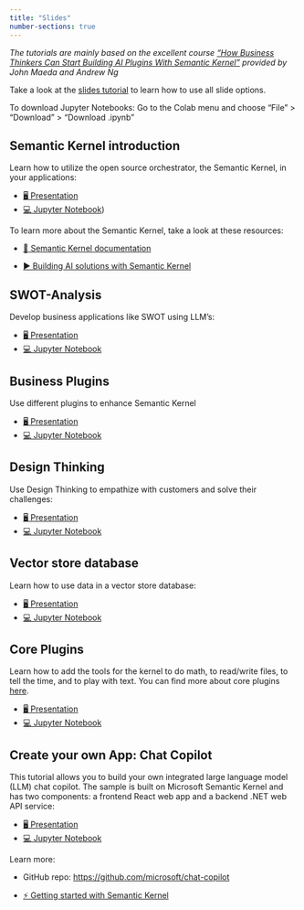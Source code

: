 ```yaml
---
title: "Slides"
number-sections: true
---
```


*The tutorials are mainly based on the excellent course ["How Business Thinkers Can Start Building AI Plugins With Semantic Kernel"](https://www.deeplearning.ai/short-courses/microsoft-semantic-kernel/) provided by John Maeda and Andrew Ng*



::: {.callout-note appearance="simple"}
Take a look at the [slides tutorial](https://kirenz.github.io/lab-toolkit/slides/slides.html#/title-slide) to learn how to use all slide options. 

To download Jupyter Notebooks: Go to the Colab menu and choose "File" > "Download" > "Download .ipynb"
:::



## Semantic Kernel introduction

Learn how to utilize the open source orchestrator, the Semantic Kernel, in your applications:

::: {.callout-tip appearance="simple" icon=false}
- [🖥️ Presentation](slides/1_kernel.qmd)
- [💻 Jupyter Notebook](https://colab.research.google.com/github/kirenz/lab-semantic-kernel/blob/main/code/1_kernel.ipynb))
:::

To learn more about the Semantic Kernel, take a look at these resources:

- [📖 Semantic Kernel documentation](https://learn.microsoft.com/en-us/semantic-kernel/)

- [ ▶️ Building AI solutions with Semantic Kernel](https://build.microsoft.com/en-US/sessions/31e11443-70d3-4020-8c8c-0a654bccd233?source=sessions)

## SWOT-Analysis  

Develop business applications like SWOT using LLM’s:

::: {.callout-tip appearance="simple" icon=false}
- [🖥️ Presentation](slides/2_swot.qmd)
- [💻 Jupyter Notebook](https://colab.research.google.com/github/kirenz/lab-semantic-kernel/blob/main/code/2_swot.ipynb)
:::

## Business Plugins

Use different plugins to enhance Semantic Kernel

::: {.callout-tip appearance="simple" icon=false}
- [🖥️ Presentation](slides/3_business_plugins.qmd)
- [💻 Jupyter Notebook](https://colab.research.google.com/github/kirenz/lab-semantic-kernel/blob/main/code/3_business_plugins.ipynb)
:::


## Design Thinking

Use Design Thinking to empathize with customers and solve their challenges:

::: {.callout-tip appearance="simple" icon=false}
- [🖥️ Presentation](slides/4_design.qmd)
- [💻 Jupyter Notebook](https://colab.research.google.com/github/kirenz/lab-semantic-kernel/blob/main/code/4_design.ipynb)
:::

## Vector store database

Learn how to use data in a vector store database:

::: {.callout-tip appearance="simple" icon=false}
- [🖥️ Presentation](slides/5_database.qmd)
- [💻 Jupyter Notebook](https://colab.research.google.com/github/kirenz/lab-semantic-kernel/blob/main/code/5_database.ipynb)

:::


## Core Plugins

Learn how to add the tools for the kernel to do math, to read/write files, to tell the time, and to play with text. You can find more about core plugins [here](https://learn.microsoft.com/en-us/semantic-kernel/ai-orchestration/out-of-the-box-plugins?tabs=Csharp).


::: {.callout-tip appearance="simple" icon=false}
- [🖥️ Presentation](slides/6_core_plugins.qmd)
- [💻 Jupyter Notebook](https://colab.research.google.com/github/kirenz/lab-semantic-kernel/blob/main/code/6_core_plugins.ipynb)
:::


## Create your own App: Chat Copilot

This tutorial allows you to build your own integrated large language model (LLM) chat copilot. The sample is built on Microsoft Semantic Kernel and has two components: a frontend React web app and a backend .NET web API service:


::: {.callout-tip appearance="simple" icon=false}
- [🖥️ Presentation](slides/7_apps.qmd)
- [💻 Jupyter Notebook](https://colab.research.google.com/github/kirenz/lab-semantic-kernel/blob/main/code/7_apps.ipynb)
:::

Learn more:

- GitHub repo: <https://github.com/microsoft/chat-copilot> 

- [ ⚡️ Getting started with Semantic Kernel](https://github.com/microsoft/semantic-kernel/blob/main/python/README.md) 